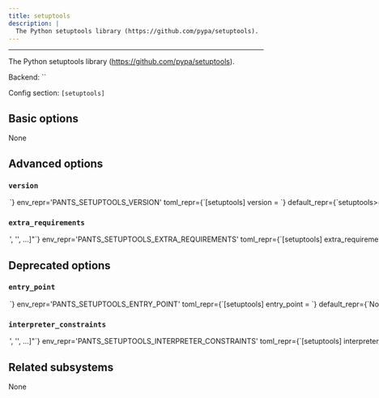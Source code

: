 ```yaml
---
title: setuptools
description: |
  The Python setuptools library (https://github.com/pypa/setuptools).
---
```



---

The Python setuptools library (https://github.com/pypa/setuptools).

Backend: <span className="color--primary">``</span>

Config section: <span className="color--primary">`[setuptools]`</span>

<span className={styles.options}>

## Basic options

None

## Advanced options

### `version`

<Option
  cli_repr={`--setuptools-version=<str>`}
  env_repr='PANTS_SETUPTOOLS_VERSION'
  toml_repr={`[setuptools]
version = <str>`}
  default_repr={`setuptools>=50.3.0,<54.0`}
>

Requirement string for the tool.

</Option>

### `extra_requirements`

<Option
  cli_repr={`--setuptools-extra-requirements="['<str>', '<str>', ...]"`}
  env_repr='PANTS_SETUPTOOLS_EXTRA_REQUIREMENTS'
  toml_repr={`[setuptools]
extra_requirements = [
    '<str>',
    '<str>',
    ...,
]`}
  default_repr={`[\n  "wheel>=0.35.1,<0.37"\n]`}
>

Any additional requirement strings to use with the tool. This is useful if the tool allows you to install plugins or if you need to constrain a dependency to a certain version.

</Option>

## Deprecated options

### `entry_point`

<Option
  cli_repr={`--setuptools-entry-point=<str>`}
  env_repr='PANTS_SETUPTOOLS_ENTRY_POINT'
  toml_repr={`[setuptools]
entry_point = <str>`}
  default_repr={`None`}
  removal_version='2.5.0.dev0'
  removal_hint={'This option was never used.'}
>

DEPRECATED: Unused.

</Option>

### `interpreter_constraints`

<Option
  cli_repr={`--setuptools-interpreter-constraints="['<str>', '<str>', ...]"`}
  env_repr='PANTS_SETUPTOOLS_INTERPRETER_CONSTRAINTS'
  toml_repr={`[setuptools]
interpreter_constraints = [
    '<str>',
    '<str>',
    ...,
]`}
  default_repr={`[]`}
  removal_version='2.5.0.dev0'
  removal_hint={'Interpreter constraints for setup.py execution are now derived from the `python_distribution` being packaged so this option is not needed.'}
>

DEPRECATED: Python interpreter constraints to use when selecting an interpreter to package `python_distribution` targets using setup.py.

</Option>

## Related subsystems

None

</span>
